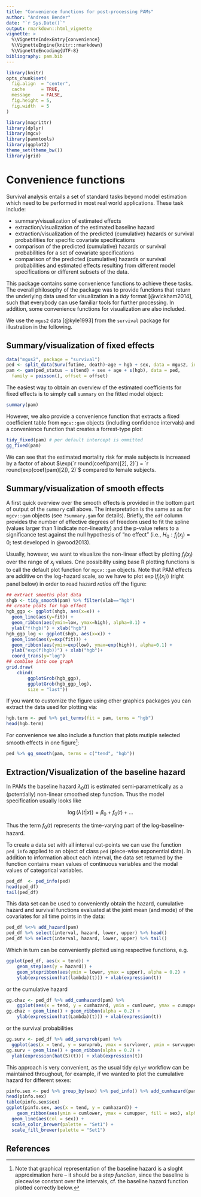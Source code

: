 ```yaml
---
title: "Convenience functions for post-processing PAMs"
author: "Andreas Bender"
date: "`r Sys.Date()`"
output: rmarkdown::html_vignette
vignette: >
  %\VignetteIndexEntry{convenience}
  %\VignetteEngine{knitr::rmarkdown}
  %\VignetteEncoding{UTF-8}
bibliography: pam.bib
---
```


```r
library(knitr)
opts_chunk$set(
  fig.align  = "center",
  cache      = TRUE,
  message    = FALSE,
  fig.height = 5,
  fig.width  = 5
)
```

```r
library(magrittr)
library(dplyr)
library(mgcv)
library(pammtools)
library(ggplot2)
theme_set(theme_bw())
library(grid)
```


# Convenience functions

Survival analysis entails a set of standard tasks
beyond model estimation which need to be performed in most real world applications.
These task include:

- summary/visualization of estimated effects
- extraction/visualization of the estimated baseline hazard
- extraction/visualization of the predicted (cumulative) hazards or survival probabilities
for specific covariate specifications
- comparison of the predicted (cumulative) hazards or survival probabilities for a set
of covariate specifications
- comparison of the predicted (cumulative) hazards or survival probabilities and estimated effects
resulting from different model specifications or different subsets of the data.

This package contains some convenience functions to achieve these tasks.
The overall philosophy of the package was to provide functions that return the
underlying data used for visualization in a *tidy* format [@wickham2014], such that everybody
can use familiar tools for further processing. In addition, some convenience functions
for visualization are also included.

We use the `mgus2` data [@kyle1993] from the `survival` package for illustration
in the following.


## Summary/visualization of fixed effects

```r
data("mgus2", package = "survival")
ped <- split_data(Surv(futime, death)~age + hgb + sex, data = mgus2, id = "id")
pam <- gam(ped_status ~ s(tend) + sex + age + s(hgb), data = ped,
  family = poisson(), offset = offset)
```

The easiest way to obtain an overview of the estimated coefficients for fixed effects
is to simply call `summary` on the fitted model object:

```r
summary(pam)
```

However, we also provide a convenience function that extracts a fixed coefficient
table from `mgcv::gam` objects (including confidence intervals) and
a convenience function that creates a forrest-type plot:

```r
tidy_fixed(pam) # per default intercept is ommitted
gg_fixed(pam)
```

We can see that the estimated mortality risk for male subjects is increased by a factor of about $\exp(`r round(coef(pam)[2], 2)`) = `r round(exp(coef(pam)[2]), 2)`$
compared to female subjects.

<!--
Additionally, this package provides a function to visualize fixed coefficients
in terms of tree/forest plots:

```r
## yet to be implemented
```
-->

## Summary/visualization of smooth effects
A first quick overview over the smooth effects is provided in the bottom part of
output of the `summary` call above. The interpretation is the same as as for
`mgcv::gam` objects (see `?summary.gam` for details). Briefly, the `edf` column
provides the number of effective degrees of freedom used to fit the spline
(values larger than 1 indicate non-linearity) and the p-value refers to
a significance test against the null hypothesis of "no effect"
(i.e., $H_0: f_j(x_j) = 0$; test developed in @wood2013).

Usually, however, we want to visualize the non-linear effect by plotting
$f_j(x_j)$ over the range of $x_j$ values. One possibility using base R
plotting functions is to call the default plot function for `mgcv::gam` objects.
Note that PAM effects are additive on the log-hazard scale, so we have to plot
$\exp(f_j(x_j))$ (right panel below) in order to read hazard *ratios* off the figure:

```r
## extract smooths plot data
shgb <- tidy_smooth(pam) %>% filter(xlab=="hgb")
## create plots for hgb effect
hgb_ggp <- ggplot(shgb, aes(x=x)) +
  geom_line(aes(y=fit)) +
  geom_ribbon(aes(ymin=low, ymax=high), alpha=0.1) +
  ylab("f(hgb)") + xlab("hgb")
hgb_ggp_log <- ggplot(shgb, aes(x=x)) +
  geom_line(aes(y=exp(fit))) +
  geom_ribbon(aes(ymin=exp(low), ymax=exp(high)), alpha=0.1) +
  ylab("exp(f(hgb))") + xlab("hgb")+
  coord_trans(y="log")
## combine into one graph
grid.draw(
    cbind(
        ggplotGrob(hgb_ggp),
        ggplotGrob(hgb_ggp_log),
        size = "last"))
```

If you want to customize the figure using other graphics packages you can
extract the data used for plotting via:

```r
hgb.term <- ped %>% get_terms(fit = pam, terms = "hgb")
head(hgb.term)
```

For convenience we also include a function that plots mutiple selected smooth
effects in one figure^[Note that graphical representation of the baseline hazard is a sloght approximation here -- it should be a *step function*, since the baseline is piecewise constant over the intervals, cf. the baseline hazard function plotted correctly below.]:

```r
ped %>% gg_smooth(pam, terms = c("tend", "hgb"))
```


## Extraction/Visualization of the baseline hazard

In PAMs the baseline hazard $\lambda_0(t)$ is estimated semi-parametrically as a
(potentially) non-linear smoothed step function. Thus the model specification usually
looks like

$$
\log(\lambda(t|x)) = \beta_0 + f_0(t) + \ldots
$$

Thus the term $f_0(t)$ represents the time-varying part of the log-baseline-hazard.

To create a data set with all interval cut-points we can use the function
`ped_info` applied to an object of class `ped` (**p**iece-wise **e**xponential **d**ata).
In addition to information about each interval, the data set returned by the function contains
mean values of continuous variables and the modal values of categorical variables.

```r
ped_df  <- ped_info(ped)
head(ped_df)
tail(ped_df)
```

This data set can be used to conveniently obtain the hazard, cumulative hazard and survival functions evaluated at the joint mean (and mode) of the covariates for all time points in the data:

```r
ped_df %<>% add_hazard(pam)
ped_df %>% select(interval, hazard, lower, upper) %>% head()
ped_df %>% select(interval, hazard, lower, upper) %>% tail()
```

Which in turn can be conveniently plotted using respective functions, e.g.

```r
ggplot(ped_df, aes(x = tend)) +
	geom_step(aes(y = hazard)) +
	geom_stepribbon(aes(ymin = lower, ymax = upper), alpha = 0.2) +
	ylab(expression(hat(lambda)(t))) + xlab(expression(t))
```

or the cumulative hazard

```r
gg.chaz <- ped_df %>% add_cumhazard(pam) %>%
	ggplot(aes(x = tend, y = cumhazard, ymin = cumlower, ymax = cumupper))
gg.chaz + geom_line() + geom_ribbon(alpha = 0.2) +
	ylab(expression(hat(Lambda)(t))) + xlab(expression(t))
```

or the survival probabilities

```r
gg.surv <- ped_df %>% add_survprob(pam) %>%
  ggplot(aes(x = tend, y = survprob, ymax = survlower, ymin = survupper))
gg.surv + geom_line() + geom_ribbon(alpha = 0.2) +
  ylab(expression(hat(S)(t))) + xlab(expression(t))
```

This approach is very convenient, as the usual tidy `dplyr` workflow can
be maintained throughout, for example, if we wanted to plot the cumulative
hazard for different sexes:

```r
pinfo.sex <- ped %>% group_by(sex) %>% ped_info() %>% add_cumhazard(pam)
head(pinfo.sex)
table(pinfo.sex$sex)
ggplot(pinfo.sex, aes(x = tend, y = cumhazard)) +
	geom_ribbon(aes(ymin = cumlower, ymax = cumupper, fill = sex), alpha = 0.3) +
  geom_line(aes(col = sex)) +
  scale_color_brewer(palette = "Set1") +
  scale_fill_brewer(palette = "Set1")
```

## References
